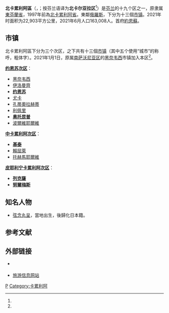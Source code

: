 {{Infobox settlement
| name                    = 北卡累利阿区
| native_name             = {{native name|fi|Pohjois-Karjala}}<br/>{{native name|sv|Norra Karelen}}
| settlement_type         = [[芬兰行政区|行政区]]
| image_skyline           = 
| image_caption           = 
| image_flag              = North karelia flag.svg
| flag_size               = 115px
| image_shield            = Pohjois-Karjala.vaakuna.svg
| shield_size             = 75px
| etymology               = 
| nickname                = 
| motto                   = 
| image_map               = Pohjois-Karjala sijainti Suomi.svg
| mapsize                 = 150px
| map_caption             = 北卡累利阿在芬兰的位置
| coordinates             = 
| coor_pinpoint           = 
| coordinates_footnotes   = 
| subdivision_type        = [[世界政區索引|国家]]
| subdivision_name        = [[芬兰|芬兰]]
| subdivision_type1       = 
| subdivision_name1       = 
| seat_type               = 区府
| seat                    = [[约恩苏|约恩苏]]
| unit_pref               = Metric
| area_footnotes          = 
| area_total_km2          = 22903.22
| population_as_of        = 2021年6月
| population_total        = 163008
| population_density_km2  = auto
| population_footnotes    = 
| area_code_type          = 
| area_code               = 
| iso_code                = FI-13
| blank_name_sec2         = 区鸟
| blank_info_sec2         = [[大杜鹃|大杜鹃]] (''Cuculus canorus'')
| blank1_name_sec2        = 区鱼
| blank1_info_sec2        = 湖鲑 (''Salmo salar m. sebago'')
| blank2_name_sec2        = 区花
| blank2_info_sec2        = [[刺蔷薇|刺蔷薇]] (''Rosa acicularis'')
| website                 = {{URL|https://www.pohjois-karjala.fi/}}
| footnotes               = 
}}
'''北卡累利阿區'''（{{lang-fi|Pohjois-Karjala}}，{{lang-sv|Norra Karelen}}；按芬兰语译为'''北卡尔亚拉区'''<ref name="中文地图"/>）是[[芬兰|芬兰]]的十九个区之一，原隶属[[東芬蘭省|東芬蘭省]]，1997年前為[[北卡累利阿省|北卡累利阿省]]。東鄰[[俄羅斯|俄羅斯]]，下分为十三個[[芬兰市镇|市镇]]。2021年时面积为22,903平方公里，2021年6月人口163,008人。首府[[約恩蘇|約恩蘇]]。

== 市镇 ==
北卡累利阿區下分为三个次区，之下共有十三個[[芬兰市镇|市镇]]（其中五个使用“城市”的称呼，粗体字）。2021年1月1日，原属[[南萨沃尼亚区|南萨沃尼亚区]]的[[黑奈韦西|黑奈韦西]]市镇加入本区<ref name="Nyyssönen"/>。

'''[[约恩苏次区|约恩苏次区]]'''：
{{div col|colwidth=15em}}
* [[黑奈韦西|黑奈韦西]]
* [[伊洛曼齊|伊洛曼齊]]
* '''[[约恩苏|约恩苏]]'''
* [[尤卡|尤卡]]
* [[孔蒂奧拉赫蒂|孔蒂奧拉赫蒂]]
* [[利佩里|利佩里]]
* '''[[奥托昆普|奥托昆普]]'''
* [[波爾維耶爾維|波爾維耶爾維]]
{{div col end}}

'''[[中卡累利阿次区|中卡累利阿次区]]'''：
{{div col|colwidth=15em}}
* '''[[基泰_(芬兰)|基泰]]'''
* [[賴屈萊|賴屈萊]]
* [[托赫馬耶爾維|托赫馬耶爾維]]
{{div col end}}

'''[[皮耶利宁卡累利阿次区|皮耶利宁卡累利阿次区]]'''：
{{div col|colwidth=15em}}
* '''[[列克薩|列克薩]]'''
* '''[[努爾梅斯|努爾梅斯]]'''
{{div col end}}

== 知名人物 ==
* [[弦念丸呈|弦念丸呈]]，當地出生，後歸化日本籍。

== 参考文献 ==
{{Reflist|30em|refs=
<ref name="中文地图">{{cite web | url = http://picuser.city8.com/news/image/201488/%E5%8C%97%E8%90%A8%E6%B2%83%E5%8C%BA%E5%9C%B0%E5%9B%BE_%E5%8C%97%E5%8D%A1%E5%B0%94%E4%BA%9A%E6%8B%89%E5%8C%BA%E5%9C%B0%E5%9B%BE_%E5%8D%97%E8%90%A8%E6%B2%83%E5%8C%BA%E5%9C%B0%E5%9B%BE.jpg | title = 芬兰地图东部局部 | format = jpg | language = zh | publisher =  | accessdate = 2017-01-13 | archive-url = https://web.archive.org/web/20170113171816/http://picuser.city8.com/news/image/201488/%E5%8C%97%E8%90%A8%E6%B2%83%E5%8C%BA%E5%9C%B0%E5%9B%BE_%E5%8C%97%E5%8D%A1%E5%B0%94%E4%BA%9A%E6%8B%89%E5%8C%BA%E5%9C%B0%E5%9B%BE_%E5%8D%97%E8%90%A8%E6%B2%83%E5%8C%BA%E5%9C%B0%E5%9B%BE.jpg | archive-date = 2017-01-13 | dead-url = yes }}</ref>

<ref name="Nyyssönen">{{cite web | url = https://yle.fi/uutiset/3-11675073 | title = Tuhansilta savolaisilta vaihtuu uudenvuodenyönä maakunta – kysyimme asukkailta, miltä se tuntuu: "Savolaisiahan myö ollaan" | author = Nyyssönen, Tarja & Kämppi, Marja-Liisa | language = fi | publisher = Yle | date = 2020-12-04 | accessdate = 2021-01-01 | archive-date = 2020-12-17 | archive-url = https://web.archive.org/web/20201217153007/https://yle.fi/uutiset/3-11675073 | dead-url = no }}</ref>
}}

== 外部链接 ==
{{commonscat|North Karelia}}
* {{Official site|https://www.pohjois-karjala.fi/}} {{fi}} {{en}}
* [https://www.visitkarelia.fi/ 旅游信息网站] {{Wayback|url=https://www.visitkarelia.fi/ |date=20220401022722 }} {{fi}} {{en}} {{ru}}

{{maakunta}}

[[Category:芬蘭區份|P]]
[[Category:卡累利阿|Category:卡累利阿]]